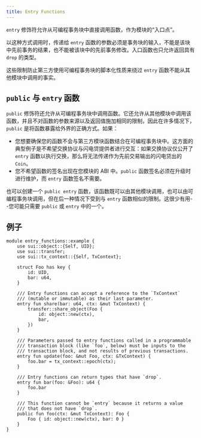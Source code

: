 ```yaml
---
title: Entry Functions
---
```


`entry` 修饰符允许从可编程事务块中直接调用函数，作为模块的“入口点”。

以这种方式调用时，传递给 `entry` 函数的参数必须是事务块的输入，不能是该块中先前事务的结果，也不能被该块中的先前事务修改。入口函数也只允许返回具有 `drop` 的类型。

这些限制防止第三方使用可编程事务块的脚本化性质来绕过 `entry` 函数不能从其他模块中调用的事实。

## `public` 与 `entry` 函数

`public` 修饰符还允许从可编程事务块中调用函数。它还允许从其他模块中调用该函数，并且不对函数的参数来源以及返回值施加相同的限制，因此在许多情况下，`public` 是将函数暴露给外界的正确方式。如果：

- 您想要确保您的函数不会与第三方模块函数结合在可编程事务块中。这方面的典型例子是不希望交换协议与闪电贷提供者进行交互：如果交换协议仅公开了 `entry` 函数以执行交换，那么将无法传递作为先前交易输出的闪电贷出的 `Coin`。
- 您不希望函数的签名出现在您模块的 ABI 中。`public` 函数签名必须在升级时进行维护，而 `entry` 函数签名不需要。

也可以创建一个 `public entry` 函数，该函数既可以由其他模块调用，也可以由可编程事务块调用，但在后一种情况下受到与 `entry` 函数相似的限制。这很少有用--您可能只需要 `public` 或 `entry` 中的一个。

## 例子

```move
module entry_functions::example {
    use sui::object::{Self, UID};
    use sui::transfer;
    use sui::tx_context::{Self, TxContext};

    struct Foo has key {
        id: UID,
        bar: u64,
    }

    /// Entry functions can accept a reference to the `TxContext`
    /// (mutable or immutable) as their last parameter.
    entry fun share(bar: u64, ctx: &mut TxContext) {
        transfer::share_object(Foo {
            id: object::new(ctx),
            bar,
        })
    }

    /// Parameters passed to entry functions called in a programmable
    /// transaction block (like `foo`, below) must be inputs to the
    /// transaction block, and not results of previous transactions.
    entry fun update(foo: &mut Foo, ctx: &TxContext) {
        foo.bar = tx_context::epoch(ctx);
    }

    /// Entry functions can return types that have `drop`.
    entry fun bar(foo: &Foo): u64 {
        foo.bar
    }

    /// This function cannot be `entry` because it returns a value
    /// that does not have `drop`.
    public fun foo(ctx: &mut TxContext): Foo {
        Foo { id: object::new(ctx), bar: 0 }
    }
}
```
